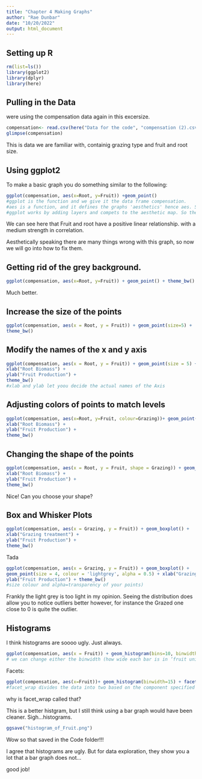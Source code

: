 ```yaml
---
title: "Chapter 4 Making Graphs"
author: "Rae Dunbar"
date: "10/20/2022"
output: html_document
---
```

## Setting up R

```r
rm(list=ls())
library(ggplot2)
library(dplyr)
library(here)
```

## Pulling in the Data

were using the compensation data again in this excersize.
```r
compensation<- read.csv(here("Data for the code", "compensation (2).csv"))
glimpse(compensation)
```

This is data we are familiar with, containig grazing type and fruit and root size. 

## Using ggplot2

To make a basic graph you do something similar to the following:
```r
ggplot(compensation, aes(x=Root, y=Fruit)) +geom_point()
#ggplot is the function and we give it the data frame compensation. 
#aes is a function, and it defines the graphs 'aesthetics' hence aes. So we tell it what to do with the x and y axis. 
#ggplot works by adding layers and compets to the aesthetic map. So the data and aesthetics are the first layer. Then the points, lines and other things are the second layer. That is why we need the + symbol. The + symbol is how we add another layer, in this case points. 
```
We can see here that Fruit and root have a positive linear relationship. with a medium strength in correlation. 

Aesthetically speaking there are many things wrong with this graph, so now we will go into how to fix them. 

## Getting rid of the grey background. 

```r
ggplot(compensation, aes(x=Root, y=Fruit)) + geom_point() + theme_bw() #Theme_ lets you choose the color theme of the graph, so we chose bw which is black and white.
```
Much better. 

## Increase the size of the points 

```r
ggplot(compensation, aes(x = Root, y = Fruit)) + geom_point(size=5) +
theme_bw()
```
## Modify the names of the x and y axis

```r
ggplot(compensation, aes(x = Root, y = Fruit)) + geom_point(size = 5) +
xlab("Root Biomass") +
ylab("Fruit Production") +
theme_bw()
#xlab and ylab let yoou decide the actual names of the Axis 
```


## Adjusting colors of points to match levels 

```r
ggplot(compensation, aes(x=Root, y=Fruit, colour=Grazing))+ geom_point(size = 5) +
xlab("Root Biomass") +
ylab("Fruit Production") +
theme_bw()
```
## Changing the shape of the points 

```r
ggplot(compensation, aes(x = Root, y = Fruit, shape = Grazing)) + geom_point(size = 5) +
xlab("Root Biomass") +
ylab("Fruit Production") +
theme_bw()
```
Nice! Can you choose your shape?

## Box and Whisker Plots

```r
ggplot(compensation, aes(x = Grazing, y = Fruit)) + geom_boxplot() +
xlab("Grazing treatment") +
ylab("Fruit Production") +
theme_bw()
```

Tada

```r
ggplot(compensation, aes(x = Grazing, y = Fruit)) + geom_boxplot() +
geom_point(size = 4, colour = 'lightgrey', alpha = 0.5) + xlab("Grazing treatment") +
ylab("Fruit Production") + theme_bw()
#size colour and alpha=transparency of your points) 
```
Frankly the light grey is too light in my opinion. Seeing the distribution does allow you to notice outliers better however, for instance the Grazed one close to 0 is quite the outlier. 

## Histograms

I think histograms are soooo ugly. Just always. 

```r
ggplot(compensation, aes(x = Fruit)) + geom_histogram(bins=10, binwidth=15)
# we can change either the binwidth (how wide each bar is in ‘fruit units’) or the number of bins (e.g. ggplot() defaulted to 30 here). So they do the same thing.
```
Facets:

```r
ggplot(compensation, aes(x=Fruit))+ geom_histogram(binwidth=15) + facet_wrap(~Grazing)
#facet_wrap divides the data into two based on the component specified
```
why is facet_wrap called that?

This is a better histgram, but I still think using a bar graph would have been cleaner. Sigh...histograms. 

```r
ggsave("histogram_of_Fruit.png")
```
Wow so that saved in the Code folder!!! 


I agree that histograms are ugly. But for data exploration, they show you a lot that a bar graph does not...

good job!

